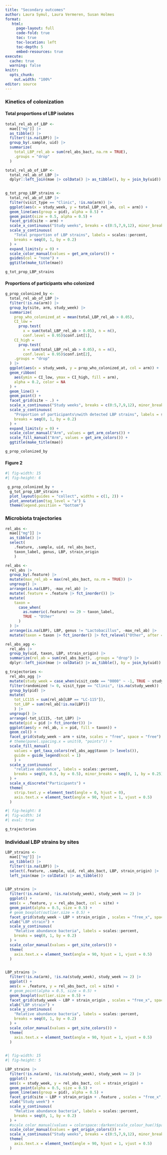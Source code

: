 ```yaml
---
title: "Secondary outcomes"
author: Laura Symul, Laura Vermeren, Susan Holmes
format: 
   html:
     page-layout: full
     code-fold: true
     toc: true
     toc-location: left
     toc-depth: 5
     embed-resources: true
execute:
  cache: true
  warning: false
knitr:
  opts_chunk:
    out.width: "100%"
editor: source
---
```






### Kinetics of colonization

#### Total proportions of LBP isolates

```r

total_rel_ab_of_LBP <- 
  mae[["mg"]] |> 
  as_tibble() |> 
  filter(!is.na(LBP)) |> 
  group_by(.sample, uid) |>
  summarize(
    total_LBP_rel_ab = sum(rel_abs_bact, na.rm = TRUE),
    .groups = "drop"
  )

total_rel_ab_of_LBP <- 
  total_rel_ab_of_LBP |> 
  dplyr::left_join(mae |> colData() |> as_tibble(), by = join_by(uid))
  
```


```r

g_tot_prop_LBP_strains <- 
  total_rel_ab_of_LBP |>
  filter(visit_type == "Clinic", !is.na(arm)) |> 
  ggplot(aes(x = study_week, y = total_LBP_rel_ab, col = arm)) +
  geom_line(aes(group = pid), alpha = 0.5) +
  geom_point(size = 0.5, alpha = 0.5) +
  facet_grid(site ~ arm) + 
  scale_x_continuous("Study weeks", breaks = c(0:5,7,9,12), minor_breaks = 0:12) +
  scale_y_continuous(
    "Total proportion of LBP strains", labels = scales::percent,
    breaks = seq(0, 1, by = 0.2)
  ) +
  expand_limits(y = 0) +
  scale_color_manual(values = get_arm_colors()) +
  guides(col = "none") +
  ggtitle(make_title(mae)) 

```

```r

g_tot_prop_LBP_strains

```


#### Proportions of participants who colonized


```r

g_prop_colonized_by <- 
  total_rel_ab_of_LBP |> 
  filter(!is.na(arm)) |> 
  group_by(site, arm, study_week) |>
  summarize(
    prop_who_colonized_at = mean(total_LBP_rel_ab > 0.05), 
    CI_low = 
      prop.test(
        x = sum(total_LBP_rel_ab > 0.05), n = n(), 
        conf.level = 0.95)$conf.int[1],
    CI_high = 
      prop.test(
        x = sum(total_LBP_rel_ab > 0.05), n = n(), 
        conf.level = 0.95)$conf.int[2],
    .groups = "drop"
  ) |>
  ggplot(aes(x = study_week, y = prop_who_colonized_at, col = arm)) +
  geom_ribbon(
    aes(ymin = CI_low, ymax = CI_high, fill = arm), 
    alpha = 0.2, color = NA
  ) +
  geom_line() +
  geom_point() +
  facet_grid(site ~ .) + 
  scale_x_continuous("Study weeks", breaks = c(0:5,7,9,12), minor_breaks = 0:12) +
  scale_y_continuous(
    "Proportion of participants\nwith detected LBP strains", labels = scales::percent,
    breaks = seq(0, 1, by = 0.2)
  ) +
  expand_limits(y = 0) +
  scale_color_manual("Arm", values = get_arm_colors()) +
  scale_fill_manual("Arm", values = get_arm_colors()) +
  ggtitle(make_title(mae)) 

g_prop_colonized_by

```




#### Figure 2

```r
#| fig-width: 15
#| fig-height: 6

 g_prop_colonized_by + 
  g_tot_prop_LBP_strains +
  plot_layout(guides = "collect", widths = c(1, 2)) +
  plot_annotation(tag_level = "a") &
  theme(legend.position = "bottom")

```

### Microbiota trajectories




```r

rel_abs <- 
  mae[["mg"]] |> 
  as_tibble() |> 
  select(
    .feature, .sample, uid, rel_abs_bact, 
    taxon_label, genus, LBP, strain_origin
    ) 

```

```r
rel_abs <- 
  rel_abs |> 
  group_by(.feature) |> 
  mutate(max_rel_ab = max(rel_abs_bact, na.rm = TRUE)) |> 
  ungroup() |> 
  arrange(is.na(LBP), -max_rel_ab) |> 
  mutate(.feature = .feature |> fct_inorder()) |> 
  mutate(
    taxon = 
      case_when(
        as.numeric(.feature) <= 29 ~ taxon_label,
        TRUE ~ "Other"
      )
  ) |> 
  arrange(is.na(LBP), LBP, genus != "Lactobacillus", -max_rel_ab) |> 
  mutate(taxon = taxon |> fct_inorder() |> fct_relevel("Other", after = Inf))
```

```r
rel_abs_agg <- 
  rel_abs |> 
  group_by(uid, taxon, LBP, strain_origin) |> 
  summarize(rel_ab = sum(rel_abs_bact), .groups = "drop") |> 
  dplyr::left_join(mae |> colData() |> as_tibble(), by = join_by(uid)) 
```



```r

g_trajectories <-
  rel_abs_agg |>
  mutate(study_week = case_when(visit_code == "0000" ~ -1, TRUE ~ study_week)) |>
  filter(randomized != 0, visit_type == "Clinic", !is.na(study_week)) |>
  group_by(pid) |> 
  mutate(
    tot_LC115 = sum(rel_ab[LBP == "LC-115"]),
    tot_LBP = sum(rel_ab[!is.na(LBP)])
    ) |> 
  ungroup() |> 
  arrange(-tot_LC115, -tot_LBP) |> 
  mutate(pid = pid |> fct_inorder()) |> 
  ggplot(aes(y = rel_ab, x = pid, fill = taxon)) +
  geom_col() +
  facet_grid(study_week ~ arm + site, scales = "free", space = "free") +
  # theme(panel.spacing.x = unit(0, "points")) +
  scale_fill_manual(
    values = get_taxa_colors(rel_abs_agg$taxon |> levels()),
    guide = guide_legend(ncol = 1)
    ) +
  scale_y_continuous(
    "relative abundance", labels = scales::percent,
    breaks = seq(0, 0.5, by = 0.5), minor_breaks = seq(0, 1, by = 0.25)
  ) +
  scale_x_discrete("Participants") +
  theme(
    strip.text.y = element_text(angle = 0, hjust = 0),
    axis.text.x = element_text(angle = 90, hjust = 1, vjust = 0.5)
  )

```

```r
#| fig-height: 8
#| fig-width: 14
#| eval: true

g_trajectories

```



### Individual LBP strains by sites

```r

LBP_strains <- 
  mae[["mg"]] |> 
  as_tibble() |> 
  filter(!is.na(LBP)) |> 
  select(.feature, .sample, uid, rel_abs_bact, LBP, strain_origin) |> 
  left_join(mae |> colData() |> as_tibble())
  
```

```r

LBP_strains |> 
  filter(!is.na(arm), !is.na(study_week), study_week >= 2) |> 
  ggplot() +
  aes(x = .feature, y = rel_abs_bact, col = site) +
  geom_point(alpha = 0.5, size = 0.5) +
  # geom_boxplot(outlier.size = 0.5) +
  facet_grid(study_week ~ LBP + strain_origin , scales = "free_x", space = "free_x") +
  xlab("LBP strain") +
  scale_y_continuous(
    "Relative abundance bacteria", labels = scales::percent,
    breaks = seq(0, 1, by = 0.2)
  ) +
  scale_color_manual(values = get_site_colors()) +
  theme(
    axis.text.x = element_text(angle = 90, hjust = 1, vjust = 0.5)
  ) 


LBP_strains |> 
  filter(!is.na(arm), !is.na(study_week), study_week >= 2) |> 
  ggplot() +
  aes(x = .feature, y = rel_abs_bact, col = site) +
  # geom_point(alpha = 0.5, size = 0.5) +
  geom_boxplot(outlier.size = 0.5) +
  facet_grid(study_week ~ LBP + strain_origin , scales = "free_x", space = "free_x") +
  xlab("LBP strain") +
  scale_y_continuous(
    "Relative abundance bacteria", labels = scales::percent,
    breaks = seq(0, 1, by = 0.2)
  ) +
  scale_color_manual(values = get_site_colors()) +
  theme(
    axis.text.x = element_text(angle = 90, hjust = 1, vjust = 0.5)
  ) 
  
```


```r
#| fig-width: 15
#| fig-height: 5

LBP_strains |> 
  filter(!is.na(arm), !is.na(study_week), study_week >= 2) |> 
  ggplot() +
  aes(x = study_week, y = rel_abs_bact, col = strain_origin) +
  geom_point(alpha = 0.5, size = 0.5) +
  geom_line(aes(group = pid), alpha = 0.5) +
  facet_grid(site ~ LBP + strain_origin + .feature , scales = "free_x", space = "free_x") +
  xlab("Study week") +
  scale_y_continuous(
    "Relative abundance bacteria", labels = scales::percent,
    breaks = seq(0, 1, by = 0.2)
  ) +
  #scale_color_manual(values = colorspace::darken(scale_colour_hue()$palette(2), amount = 0.4)) +
  scale_color_manual(values = get_origin_colors()) +
  scale_x_continuous("Study weeks", breaks = c(0:5,7,9,12), minor_breaks = 0:12) +
  theme(
    axis.text.x = element_text(angle = 90, hjust = 1, vjust = 0.5)
  ) 

```







